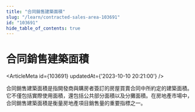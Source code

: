 ```yaml
---
title: "合同銷售建築面積"
slug: "/learn/contracted-sales-area-103691"
id: "103691"
hide_table_of_contents: true
---
```



# 合同銷售建築面積

<ArticleMeta id={103691} updatedAt={'2023-10-10 20:21:00'} />
<div className='border-solid border-b border-t-0 my-4 border-[var(--ifm-color-gray-300)]' />

合同銷售建築面積是指開發商與購房者簽訂的房屋買賣合同中所約定的建築面積。它不僅包括實際使用面積，還包括公共部分面積以及分攤面積。在房地產市場中，合同銷售建築面積是衡量房地產項目銷售量的重要指標之一。
